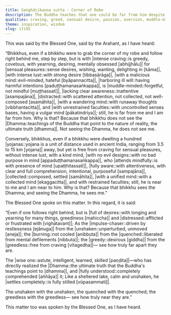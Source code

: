 ```yaml
---
title: Saṅghāṭikaṇṇa sutta - Corner of Robe
description: The Buddha teaches that one could be far from him despite being physically close, and one could be near to him despite being physically far. When one sees the Dhamma, one sees the Buddha.
qualities: craving, greed, sensual desire, passion, aversion, muddle-minded, negligence, distraction, adventurous, having many desires, anxiety, loving-kindness, collectedness, mindfulness, complete comprehension, dispassion, full awareness, one-pointedness, quenching, unperturbed
theme: inspiration, wisdom
slug: iti92
---
```


This was said by the Blessed One, said by the Arahant, as I have heard:

“Bhikkhus, even if a bhikkhu were to grab the corner of my robe and follow right behind me, step by step, but is with |intense craving::is greedy, covetous, with yearning, desiring, mentally obsessed [abhijjhālu]| for |sensual pleasures::sense desires, wishing, wanting, delighting in [kāma]|, |with intense lust::with strong desire [tibbasārāga]|, |with a malicious mind::evil-minded, hateful [byāpannacitta]|, |harboring ill will::having harmful intentions [paduṭṭhamanasaṅkappa]|, is |muddle-minded::forgetful, not mindful [muṭṭhassatī]|, |lacking clear awareness::inattentive [asampajāna]|, |distracted::with scattered attention, not collected, not well-composed [asamāhita]|, |with a wandering mind::with runaway thoughts [vibbhantacitta]|, and |with unrestrained faculties::with uncontrolled senses bases, having a vulgar mind [pākatindriya]|; still, he is far from me and I am far from him. Why is that? Because that bhikkhu does not see the |Dhamma::teachings of the Buddha that point to the nature of reality, the ultimate truth [dhamma]|. Not seeing the Dhamma, he does not see me.

Conversely, bhikkhus, even if a bhikkhu were dwelling a hundred |yojanas::yojana is a unit of distance used in ancient India, ranging from 3.5 to 15 km [yojana]| away, but yet is free from craving for sensual pleasures, without intense lust, with a kind mind, |with no evil designs::with no bad purpose in mind [appaduṭṭhamanasaṅkappa]|, who |attends mindfully::is with presence of mind [upaṭṭhitassatī]|, |fully aware::with attentiveness, with clear and full comprehension, intentional, purposeful [sampajāna]|, |collected::composed, settled [samāhita]|, |with a unified mind::with a collected mind [ekaggacitta]|, and with restrained faculties; still, he is near to me and I am near to him. Why is that? Because that bhikkhu sees the Dhamma; and seeing the Dhamma, he sees me.”

The Blessed One spoke on this matter. In this regard, it is said:

“Even if one follows right behind,
but is |full of desires::with longing and yearning for many things, greediness [mahiccha]| and |distressed::afflicted or frustrated with [vighātavant]|;
As the |impulse-chaser::driven by restlessness [ejānuga]| from the |unshaken::unperturbed, unmoved [aneja]|;
the |burning::not cooled [anibbuta]| from the |quenched::liberated from mental defilements [nibbuta]|;
the |greedy::desirous [giddha]| from the |greedless::free from craving [vītagedha]|—
see how truly far apart they are.

The |wise one::astute, intelligent, learned, skilled [paṇḍita]|—who has directly realized the |Dhamma::the ultimate truth that the Buddha's teachings point to [dhamma]|,
and |fully understood::completely comprehended [aññāya]| it;
Like a sheltered lake,
calm and unshaken, he |settles completely::is fully stilled [vūpasammati]|.

The unshaken with the unshaken,
the quenched with the quenched;
the greedless with the greedless—
see how truly near they are.”

This matter too was spoken by the Blessed One, as I have heard.